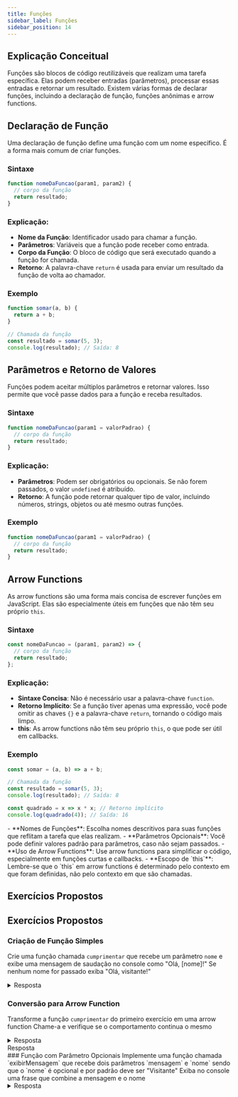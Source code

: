 ```yaml
---
title: Funções
sidebar_label: Funções
sidebar_position: 14
---
```



## Explicação Conceitual

Funções são blocos de código reutilizáveis que realizam uma tarefa específica. Elas podem receber entradas (parâmetros), processar essas entradas e retornar um resultado. Existem várias formas de declarar funções, incluindo a declaração de função, funções anônimas e arrow functions.

## Declaração de Função

Uma declaração de função define uma função com um nome específico. É a forma mais comum de criar funções.

### Sintaxe

```js
function nomeDaFuncao(param1, param2) {
  // corpo da função
  return resultado;
}
```

### Explicação:

- **Nome da Função**: Identificador usado para chamar a função.
- **Parâmetros**: Variáveis que a função pode receber como entrada.
- **Corpo da Função**: O bloco de código que será executado quando a função for chamada.
- **Retorno**: A palavra-chave `return` é usada para enviar um resultado da função de volta ao chamador.

### Exemplo

```js
function somar(a, b) {
  return a + b;
}

// Chamada da função
const resultado = somar(5, 3);
console.log(resultado); // Saída: 8
```
## Parâmetros e Retorno de Valores

Funções podem aceitar múltiplos parâmetros e retornar valores. Isso permite que você passe dados para a função e receba resultados.

### Sintaxe

```js
function nomeDaFuncao(param1 = valorPadrao) {
  // corpo da função
  return resultado;
}
```

### Explicação:

- **Parâmetros**: Podem ser obrigatórios ou opcionais. Se não forem passados, o valor `undefined` é atribuído.
- **Retorno**: A função pode retornar qualquer tipo de valor, incluindo números, strings, objetos ou até mesmo outras funções.

### Exemplo

```js
function nomeDaFuncao(param1 = valorPadrao) {
  // corpo da função
  return resultado;
}
```

## Arrow Functions

As arrow functions são uma forma mais concisa de escrever funções em JavaScript. Elas são especialmente úteis em funções que não têm seu próprio `this`.

### Sintaxe

```js
const nomeDaFuncao = (param1, param2) => {
  // corpo da função
  return resultado;
};
```

### Explicação:

- **Sintaxe Concisa**: Não é necessário usar a palavra-chave `function`.
- **Retorno Implícito**: Se a função tiver apenas uma expressão, você pode omitir as chaves `{}` e a palavra-chave `return`, tornando o código mais limpo.
- **this**: As arrow functions não têm seu próprio `this`, o que pode ser útil em callbacks.

### Exemplo

```js
const somar = (a, b) => a + b;

// Chamada da função
const resultado = somar(5, 3);
console.log(resultado); // Saída: 8

const quadrado = x => x * x; // Retorno implícito
console.log(quadrado(4)); // Saída: 16
```

<Admonition type="info" title="Considerações Importantes">
  - **Nomes de Funções**: Escolha nomes descritivos para suas funções que reflitam a tarefa que elas realizam.
  - **Parâmetros Opcionais**: Você pode definir valores padrão para parâmetros, caso não sejam passados.
  - **Uso de Arrow Functions**: Use arrow functions para simplificar o código, especialmente em funções curtas e callbacks.
  - **Escopo de `this`**: Lembre-se que o `this` em arrow functions é determinado pelo contexto em que foram definidas, não pelo contexto em que são chamadas.
</Admonition>



## Exercícios Propostos


## Exercícios Propostos

### Criação de Função Simples
   Crie uma função chamada `cumprimentar` que recebe um parâmetro `nome` e exibe uma mensagem de saudação no console como "Olá, [nome]!" Se nenhum nome for passado exiba "Olá, visitante!"

<details>
<summary>Resposta</summary>
```js
   function cumprimentar(nome = "visitante") {
     console.log(`Olá, ${nome}!`);
   }

   // Chamada da função
   cumprimentar("Kevin"); // Saída: "Olá, Kevin!"
   cumprimentar(); // Saída: "Olá, visitante!"
```
</details>
<summary>Resposta</summary>
### Função de Soma com Retorno
   Implemente uma função chamada `somar` que recebe dois números como parâmetros e retorna a soma deles Em seguida chame essa função e exiba o resultado no console
<details>
<summary>Resposta</summary>
```js
function somar(a, b) {
  return a + b;
}

// Chamada da função
const resultado = somar(5, 3);
console.log(resultado); // Saída: 8
```

</details>

### Conversão para Arrow Function
   Transforme a função `cumprimentar` do primeiro exercício em uma arrow function Chame-a e verifique se o comportamento continua o mesmo
<details>
<summary>Resposta</summary>
```js
const cumprimentar = (nome = "visitante") => {
  console.log(`Olá, ${nome}!`);
};

// Chamada da função
cumprimentar("Kevin"); // Saída: "Olá, Kevin!"
cumprimentar(); // Saída: "Olá, visitante!"
```
</details>

### Cálculo de Média com Função
   Crie uma função chamada `calcularMedia` que recebe três números como parâmetros e retorna a média aritmética deles Exiba o resultado da média no console
<details>
<summary>Resposta</summary>
```js
function calcularMedia(a, b, c) {
  return (a + b + c) / 3;
}

// Chamada da função
const media = calcularMedia(6, 8, 10);
console.log(media); // Saída: 8
```
</details>
<summary>Resposta</summary>
### Função com Parâmetro Opcionais
   Implemente uma função chamada `exibirMensagem` que recebe dois parâmetros `mensagem` e `nome` sendo que o `nome` é opcional e por padrão deve ser "Visitante" Exiba no console uma frase que combine a mensagem e o nome
<details>
<summary>Resposta</summary>
```js
function exibirMensagem(mensagem, nome = "Visitante") {
  console.log(`${mensagem}, ${nome}!`);
}

// Chamada da função
exibirMensagem("Bem-vindo"); // Saída: "Bem-vindo, Visitante!"
exibirMensagem("Bem-vindo", "Kevin"); // Saída: "Bem-vindo, Kevin!"
```

</details>
